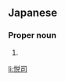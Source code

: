 ==Japanese==
{{ja-kanjitab|えつ|し|k2=じ}}

===Proper noun===
{{ja-pos|えつじ|proper}}

# {{given name|male|lang=ja|sort=えつじ}}

[[li:悦司]]